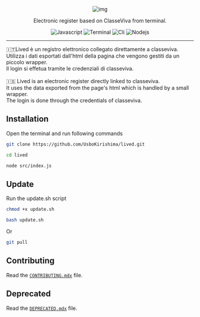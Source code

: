 
<div align='center'>

![img](https://media.discordapp.net/attachments/900399387467984986/953415042475388978/Senza_nome.png?width=751&height=350)


</div>

<p align='center'>Electronic register based on ClasseViva from terminal. </p>

<div align="center">

  ![Javascript](https://img.shields.io/badge/-Javascript-black?&logo=javascript)
  ![Terminal](https://img.shields.io/badge/-Terminal-black?&logo=windowsterminal)
  ![Cli](https://img.shields.io/badge/-Cli-black?&logo=shell)
  ![Nodejs](https://img.shields.io/badge/-Node.js-black?&logo=node.js)

</div>

---

<p>
🇮🇹Lived è un registro elettronico   collegato direttamente a classeviva.<br>
Utilizza i dati esportati dall'html della pagina che vengono gestiti da un piccolo wrapper.
<br>
Il login si effetua tramite le credenziali di classeviva.
<br>
<br>
🇮🇸 Lived is an electronic register directly linked to classeviva. <br>
It uses the data exported from the page's html which is handled by a small wrapper.
<br>
The login is done through the credentials of classeviva.
<br>
</p>

<h2>Installation</h2>
Open the terminal and run following commands

```sh
git clone https://github.com/UsboKirishima/lived.git

cd lived

node src/index.js
```

<h2>Update</h2>
Run the update.sh script

```sh
chmod +x update.sh

bash update.sh
```
Or
```sh
git pull
```

<h2>Contributing</h2>

Read the [`CONTRIBUTING.mdx`](https://github.com/UsboKirishima/lived/blob/main/CONTRIBUTING.mdx) file.

<h2>Deprecated</h2>

Read the [`DEPRECATED.mdx`](https://github.com/UsboKirishima/lived/blob/main/DEPRECATED.mdx) file.